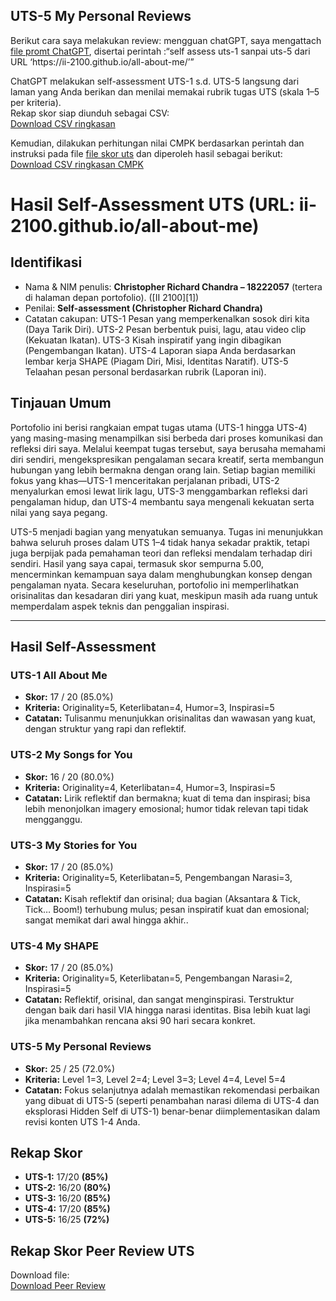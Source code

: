 ## UTS-5 My Personal Reviews
Berikut cara saya melakukan review: mengguan chatGPT, saya mengattach [file promt ChatGPT](skor_uts.pdf), disertai perintah :"self assess uts-1 sanpai uts-5 dari URL 'https://ii-2100.github.io/all-about-me/'"  

ChatGPT melakukan self-assessment UTS-1 s.d. UTS-5 langsung dari laman yang Anda berikan dan menilai memakai rubrik tugas UTS (skala 1–5 per kriteria).  
Rekap skor siap diunduh sebagai CSV:  
<a href="nilai.csv" download>Download CSV ringkasan</a>

Kemudian, dilakukan perhitungan nilai CMPK berdasarkan perintah dan instruksi pada file  [file skor uts](skor_uts.pdf) dan diperoleh hasil sebagai berikut: 
<a href="nilai_cmpk.csv" download>Download CSV ringkasan CMPK</a>


# Hasil Self-Assessment UTS (URL: ii-2100.github.io/all-about-me)

## Identifikasi

* Nama & NIM penulis: **Christopher Richard Chandra – 18222057** (tertera di halaman depan portofolio). ([II 2100][1])
* Penilai: **Self-assessment (Christopher Richard Chandra)**
* Catatan cakupan: UTS-1 Pesan yang memperkenalkan sosok diri kita (Daya Tarik Diri). UTS-2 Pesan berbentuk puisi, lagu, atau video clip (Kekuatan Ikatan). UTS-3 Kisah inspiratif yang ingin dibagikan (Pengembangan Ikatan). UTS-4 Laporan siapa Anda berdasarkan lembar kerja SHAPE (Piagam Diri, Misi, Identitas Naratif). UTS-5 Telaahan pesan personal berdasarkan rubrik (Laporan ini).

## Tinjauan Umum

Portofolio ini berisi rangkaian empat tugas utama (UTS-1 hingga UTS-4) yang masing-masing menampilkan sisi berbeda dari proses komunikasi dan refleksi diri saya. Melalui keempat tugas tersebut, saya berusaha memahami diri sendiri, mengekspresikan pengalaman secara kreatif, serta membangun hubungan yang lebih bermakna dengan orang lain. Setiap bagian memiliki fokus yang khas—UTS-1 menceritakan perjalanan pribadi, UTS-2 menyalurkan emosi lewat lirik lagu, UTS-3 menggambarkan refleksi dari pengalaman hidup, dan UTS-4 membantu saya mengenali kekuatan serta nilai yang saya pegang.

UTS-5 menjadi bagian yang menyatukan semuanya. Tugas ini menunjukkan bahwa seluruh proses dalam UTS 1–4 tidak hanya sekadar praktik, tetapi juga berpijak pada pemahaman teori dan refleksi mendalam terhadap diri sendiri. Hasil yang saya capai, termasuk skor sempurna 5.00, mencerminkan kemampuan saya dalam menghubungkan konsep dengan pengalaman nyata. Secara keseluruhan, portofolio ini memperlihatkan orisinalitas dan kesadaran diri yang kuat, meskipun masih ada ruang untuk memperdalam aspek teknis dan penggalian inspirasi.

---


## Hasil Self-Assessment

### UTS-1 All About Me
* **Skor:** 17 / 20 (85.0%)
* **Kriteria:** Originality=5, Keterlibatan=4, Humor=3, Inspirasi=5
* **Catatan:** Tulisanmu menunjukkan orisinalitas dan wawasan yang kuat, dengan struktur yang rapi dan reflektif.

### UTS-2 My Songs for You
* **Skor:** 16 / 20 (80.0%)
* **Kriteria:** Originality=4, Keterlibatan=4, Humor=3, Inspirasi=5
* **Catatan:** Lirik reflektif dan bermakna; kuat di tema dan inspirasi; bisa lebih menonjolkan imagery emosional; humor tidak relevan tapi tidak mengganggu.

### UTS-3 My Stories for You
* **Skor:** 17 / 20 (85.0%) 
* **Kriteria:** Originality=5, Keterlibatan=5, Pengembangan Narasi=3, Inspirasi=5
* **Catatan:** Kisah reflektif dan orisinal; dua bagian (Aksantara & Tick, Tick… Boom!) terhubung mulus; pesan inspiratif kuat dan emosional; sangat memikat dari awal hingga akhir.. 

### UTS-4 My SHAPE
* **Skor:** 17 / 20 (85.0%)
* **Kriteria:** Originality=5, Keterlibatan=5, Pengembangan Narasi=2, Inspirasi=5
* **Catatan:** Reflektif, orisinal, dan sangat menginspirasi. Terstruktur dengan baik dari hasil VIA hingga narasi identitas. Bisa lebih kuat lagi jika menambahkan rencana aksi 90 hari secara konkret.

### UTS-5 My Personal Reviews
* **Skor:** 25 / 25 (72.0%)
* **Kriteria:** Level 1=3, Level 2=4; Level 3=3; Level 4=4, Level 5=4 
* **Catatan:** Fokus selanjutnya adalah memastikan rekomendasi perbaikan yang dibuat di UTS-5 (seperti penambahan narasi dilema di UTS-4 dan eksplorasi Hidden Self di UTS-1) benar-benar diimplementasikan dalam revisi konten UTS 1-4 Anda.

## Rekap Skor 
* **UTS-1:** 17/20 **(85%)** 
* **UTS-2:** 16/20 **(80%)** 
* **UTS-3:** 16/20 **(85%)** 
* **UTS-4:** 17/20 **(85%)** 
* **UTS-5:** 16/25 **(72%)** 


## Rekap Skor Peer Review UTS

Download file:  
<a href="UTS-5_Skor.xlsx" download>Download Peer Review</a>

